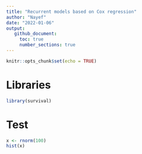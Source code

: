 ```yaml
---
title: "Recurrent models based on Cox regression"
author: "Nayef"
date: "2022-01-06" 
output: 
   github_document: 
     toc: true
     number_sections: true
---
```


```r
knitr::opts_chunk$set(echo = TRUE)
```

# Libraries 
```r
library(survival)
```

# Test 
```r
x <- rnorm(100)
hist(x)

```

